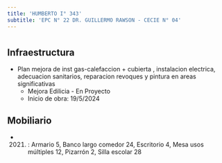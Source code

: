 ```yaml
---
title: 'HUMBERTO I° 343'
subtitle: 'EPC N° 22 DR. GUILLERMO RAWSON - CECIE N° 04'
---
```


#
## Infraestructura

* Plan mejora de inst gas-calefaccion + cubierta , instalacion electrica, adecuacion sanitarios, reparacion revoques y pintura en areas significativas 
    + Mejora Edilicia - En Proyecto 
    + Inicio de obra: 19/5/2024 






## Mobiliario

*  (2021) : Armario 5, Banco largo comedor 24, Escritorio 4, Mesa usos múltiples 12, Pizarrón 2, Silla escolar 28 



